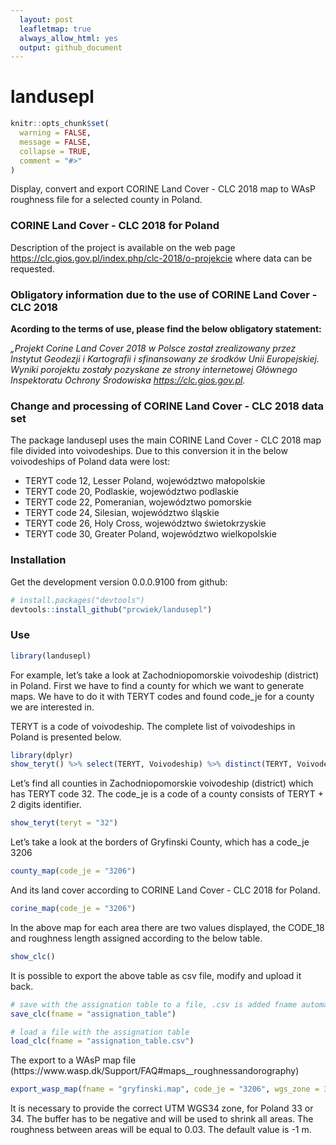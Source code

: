 ```yaml
---
  layout: post
  leafletmap: true
  always_allow_html: yes
  output: github_document
---
```

  landusepl
======

<!-- README.md is generated from README.Rmd. Please edit that file -->

```r
knitr::opts_chunk$set(
  warning = FALSE,
  message = FALSE,
  collapse = TRUE,
  comment = "#>"
)
```

Display, convert and export CORINE Land Cover - CLC 2018 map to WAsP roughness file for a selected county in Poland.

### CORINE Land Cover - CLC 2018 for Poland
Description of the project is available on the web page <https://clc.gios.gov.pl/index.php/clc-2018/o-projekcie> where data can be requested.

### Obligatory information due to the use of CORINE Land Cover - CLC 2018

**Acording to the terms of use, please find the below obligatory statement:**

*„Projekt Corine Land Cover 2018 w Polsce został zrealizowany przez Instytut Geodezji i Kartografii i sfinansowany ze środków Unii Europejskiej. Wyniki porojektu zostały pozyskane ze strony internetowej Głównego Inspektoratu Ochrony Środowiska <https://clc.gios.gov.pl>.*

### Change and processing of CORINE Land Cover - CLC 2018 data set

The package landusepl uses the main CORINE Land Cover - CLC 2018 map file divided into voivodeships. Due to this conversion it in the below voivodeships of Poland data were lost:

* TERYT code 12, Lesser Poland, województwo małopolskie
* TERYT code 20, Podlaskie, województwo podlaskie
* TERYT code 22, Pomeranian, województwo pomorskie
* TERYT code 24, Silesian, województwo śląskie
* TERYT code 26, Holy Cross, województwo świetokrzyskie
* TERYT code 30, Greater Poland, województwo wielkopolskie

### Installation

Get the development version 0.0.0.9100 from github:

```r
# install.packages("devtools")
devtools::install_github("prcwiek/landusepl")
```

### Use

```r
library(landusepl)
```

For example, let's take a look at Zachodniopomorskie voivodeship (district) in Poland. 
First we have to find a county for which we want to generate maps. We have to do it with TERYT codes and found code_je for a county we are 
interested in. 

TERYT is a code of voivodeship. The complete list of voivodeships in Poland is presented below.

```r
library(dplyr)
show_teryt() %>% select(TERYT, Voivodeship) %>% distinct(TERYT, Voivodeship) %>% arrange(Voivodeship)
```


Let's find all counties in Zachodniopomorskie voivodeship (district) which has TERYT code 32. The code_je is a code of a county consists of TERYT + 2 digits identifier.
```r
show_teryt(teryt = "32")
```

Let's take a look at the borders of Gryfinski County, which has a code_je 3206

```r
county_map(code_je = "3206")
```

And its land cover according to CORINE Land Cover - CLC 2018 for Poland. 

```r
corine_map(code_je = "3206")
```

In the above map for each area there are two values displayed, the CODE_18 and roughness length assigned according to the below table.

```r
show_clc()
```

It is possible to export the above table as csv file, modify and upload it back.

```r
# save with the assignation table to a file, .csv is added fname automatically
save_clc(fname = "assignation_table")

# load a file with the assignation table
load_clc(fname = "assignation_table.csv")
```

The export to a WAsP map file (https://www.wasp.dk/Support/FAQ#maps__roughnessandorography)
```r
export_wasp_map(fname = "gryfinski.map", code_je = "3206", wgs_zone = 33, buffer = -1)
```
It is necessary to provide the correct UTM WGS34 zone, for Poland 33 or 34. 
The buffer has to be negative and will be used to shrink all areas. The roughness between areas will be equal to 0.03. The default value is -1 m. 

